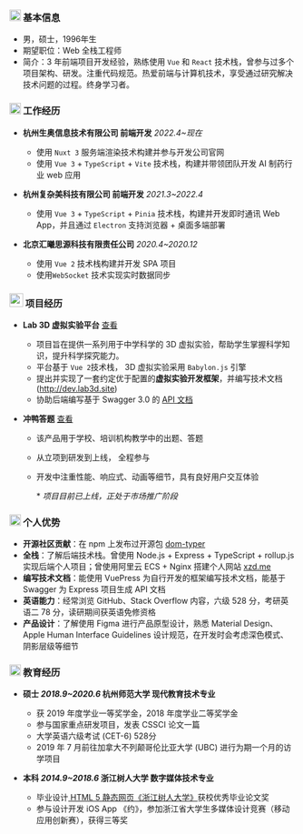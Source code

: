 
<ResumeHeader />

### <img src="images/info-circle-solid.svg" width="20px" /> 基本信息 

 - 男，硕士，1996年生
 - 期望职位：Web 全栈工程师
 - 简介：3 年前端项目开发经验，熟练使用 `Vue` 和 `React` 技术栈，曾参与过多个项目架构、研发。注重代码规范。热爱前端与计算机技术，享受通过研究解决技术问题的过程。终身学习者。

### <img src="images/briefcase-solid.svg" width="20px" /> 工作经历

- **杭州生奥信息技术有限公司 前端开发** *2022.4~现在*
  - 使用 `Nuxt 3` 服务端渲染技术构建并参与开发公司官网
  - 使用 `Vue 3` + `TypeScript` + `Vite` 技术栈，构建并带领团队开发 AI 制药行业 web 应用

- **杭州复杂美科技有限公司 前端开发** *2021.3~2022.4*
  - 使用 `Vue 3` + `TypeScript` + `Pinia` 技术栈，构建并开发即时通讯 Web App，并且通过 `Electron` 支持浏览器 + 桌面多端部署

- **北京汇曦思源科技有限责任公司** *2020.4~2020.12*
  - 使用 `Vue 2` 技术栈构建并开发 SPA 项目
  - 使用`WebSocket` 技术实现实时数据同步

### <img src="images/jishufuwu.svg" width="24px" /> 项目经历

- **Lab 3D 虚拟实验平台** [查看](http://beta.lab3d.site)

  - 项目旨在提供一系列用于中学科学的 3D 虚拟实验，帮助学生掌握科学知识，提升科学探究能力。
  - 平台基于 `Vue 2`技术栈， 3D 虚拟实验采用 `Babylon.js` 引擎
  - 提出并实现了一套约定优于配置的**虚拟实验开发框架**，并编写技术文档 (http://dev.lab3d.site)
  - 协助后端编写基于 Swagger 3.0 的 [API 文档](http://api.lab3d.site:3001/swagger)

- **冲鸭答题** [查看](https://www.chongya.fun)

  - 该产品用于学校、培训机构教学中的出题、答题

  - 从立项到研发到上线， 全程参与

  - 开发中注重性能、响应式、动画等细节，具有良好用户交互体验

    \* *项目目前已上线，正处于市场推广阶段*

### <img src="images/gexing.svg" width="20px" /> 个人优势

- **开源社区贡献**：在 npm 上发布过开源包 [dom-typer](https://www.npmjs.com/package/dom-typer)
- **全栈**：了解后端技术栈。曾使用 Node.js + Express + TypeScript  + rollup.js 实现后端个人项目；曾使用阿里云 ECS + Nginx 搭建个人网站 [xzd.me](http://xzd.me)
- **编写技术文档**：能使用 VuePress 为自行开发的框架编写技术文档，能基于 Swagger 为 Express 项目生成 API 文档
- **英语能力**：经常浏览 GitHub、Stack Overflow 内容，六级 528 分，考研英语二 78 分，读研期间获英语免修资格
- **产品设计**：了解使用 Figma 进行产品原型设计，熟悉 Material Design、Apple Human Interface Guidelines 设计规范，在开发时会考虑深色模式、阴影层级等细节



### <img src="images/graduation-cap-solid.svg" width="20px" /> 教育经历

- **硕士 *2018.9~2020.6*   杭州师范大学 现代教育技术专业**
  - 获 2019 年度学业一等奖学金，2018 年度学业二等奖学金
  - 参与国家重点研发项目，发表 CSSCI 论文一篇
  - 大学英语六级考试 (CET-6) 528分
  - 2019 年 7 月前往加拿大不列颠哥伦比亚大学 (UBC) 进行为期一个月的访学项目

- **本科 *2014.9~2018.6*   浙江树人大学 数字媒体技术专业**

  - 毕业设计[ HTML 5 静态网页《浙江树人大学》](https://image-hosting-service.oss-cn-hangzhou.aliyuncs.com/20210309_%E5%B1%8F%E5%B9%95%E5%BD%95%E5%88%B62021-03-09%2016.01.16.mp4)获校优秀毕业论文奖
  - 参与设计开发 iOS App 《约》，参加浙江省大学生多媒体设计竞赛（移动应用创新赛），获得三等奖


